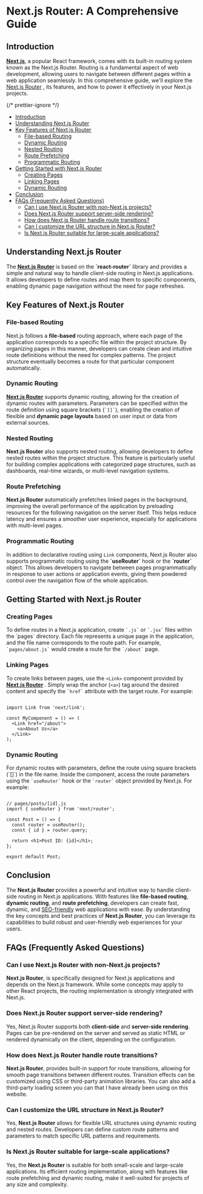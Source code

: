 


# Next.js Router: A Comprehensive Guide

## <a name='Introduction'></a>Introduction

[**Next.js**](https://nextjs.org/docs), a popular React framework, comes with its built-in routing system known as the Next.js Router. Routing is a fundamental aspect of web development, allowing users to navigate between different pages within a web application seamlessly. In this comprehensive guide, we'll explore the [Next.js Router](https://nextjs.org/docs/app/building-your-application/upgrading/app-router-migration) , its features, and how to power it effectively in your Next.js projects.

<MDXImage
  src={SEO_OBJ.NEXTJS_ROUTER.featuredImage}
  alt={SEO_OBJ.NEXTJS_ROUTER.featuredImageAltText}
  title={SEO_OBJ.NEXTJS_ROUTER.featuredImageAltText}
  extraStyling="mb-4"
/>

{/* prettier-ignore */}
<TOC>
- [Introduction](#Introduction)
- [Understanding Next.js Router](#UnderstandingNext.jsRouter)
- [Key Features of Next.js Router](#KeyFeaturesofNext.jsRouter)
  - [File-based Routing](#File-basedRouting)
  - [Dynamic Routing](#DynamicRouting)
  - [Nested Routing](#NestedRouting)
  - [Route Prefetching](#RoutePrefetching)
  - [Programmatic Routing](#ProgrammaticRouting)
- [Getting Started with Next.js Router](#GettingStartedwithNext.jsRouter)
  - [Creating Pages](#CreatingPages)
  - [Linking Pages](#LinkingPages)
  - [Dynamic Routing](#DynamicRouting-1)
- [Conclusion](#Conclusion)
- [FAQs (Frequently Asked Questions)](#FAQsFrequentlyAskedQuestions)
  - [Can I use Next.js Router with non-Next.js projects?](#CanIuseNext.jsRouterwithnon-Next.jsprojects)
  - [Does Next.js Router support server-side rendering?](#DoesNext.jsRoutersupportserver-siderendering)
  - [How does Next.js Router handle route transitions?](#HowdoesNext.jsRouterhandleroutetransitions)
  - [Can I customize the URL structure in Next.js Router?](#CanIcustomizetheURLstructureinNext.jsRouter)
  - [Is Next.js Router suitable for large-scale applications?](#IsNext.jsRoutersuitableforlarge-scaleapplications)

</TOC>

## <a name='UnderstandingNext.jsRouter'></a>Understanding Next.js Router

The [**Next.js Router**](https://nextjs.org/docs/app/building-your-application/upgrading/app-router-migration) is based on the **\`react-router\`** library and provides a simple and natural way to handle client-side routing in Next.js applications. It allows developers to define routes and map them to specific components, enabling dynamic page navigation without the need for page refreshes.

## <a name='KeyFeaturesofNext.jsRouter'></a>Key Features of Next.js Router

### <a name='File-basedRouting'></a>File-based Routing

Next.js follows a **file-based** routing approach, where each page of the application corresponds to a specific file within the project structure. By organizing pages in this manner, developers can create clean and intuitive route definitions without the need for complex patterns. The project structure eventually becomes a route for that particular component automatically.

### <a name='DynamicRouting'></a>Dynamic Routing

[**Next.js Router**](https://nextjs.org/docs/app/building-your-application/upgrading/app-router-migration) supports dynamic routing, allowing for the creation of dynamic routes with parameters. Parameters can be specified within the route definition using square brackets (`` `[]` ``), enabling the creation of flexible and **dynamic page layouts** based on user input or data from external sources.

### <a name='NestedRouting'></a> Nested Routing

**Next.js Router** also supports nested routing, allowing developers to define nested routes within the project structure. This feature is particularly useful for building complex applications with categorized page structures, such as dashboards, real-time wizards, or multi-level navigation systems.

### <a name='RoutePrefetching'></a> Route Prefetching

**Next.js Router** automatically prefetches linked pages in the background, improving the overall performance of the application by preloading resources for the following navigation on the server itself. This helps reduce latency and ensures a smoother user experience, especially for applications with multi-level pages.

### <a name='ProgrammaticRouting'></a> Programmatic Routing

In addition to declarative routing using `Link` components, Next.js Router also supports programmatic routing using the **\`useRouter\`** hook or the **\`router\`** object. This allows developers to navigate between pages programmatically in response to user actions or application events, giving them powdered control over the navigation flow of the whole application.

## <a name='GettingStartedwithNext.jsRouter'></a>Getting Started with Next.js Router

### <a name='CreatingPages'></a> Creating Pages

To define routes in a Next.js application, create `` `.js` `` or `` `.jsx` `` files within the \`pages\` directory. Each file represents a unique page in the application, and the file name corresponds to the route path. For example, `` `pages/about.js` `` would create a route for the `` `/about` `` page.

### <a name='LinkingPages'></a>Linking Pages

To create links between pages, use the `<Link>` component provided by [**Next.js Router**](https://nextjs.org/docs/app/building-your-application/upgrading/app-router-migration) . Simply wrap the anchor (`<a>`) tag around the desired content and specify the `` `href` `` attribute with the target route. For example:

```

import Link from 'next/link';

const MyComponent = () => (
  <Link href="/about">
    <a>About Us</a>
  </Link>
);

```

### <a name='DynamicRouting-1'></a> Dynamic Routing

For dynamic routes with parameters, define the route using square brackets (\`\[\]\`) in the file name. Inside the component, access the route parameters using the `` `useRouter` `` hook or the `` `router` `` object provided by Next.js. For example:

```

// pages/posts/[id].js
import { useRouter } from 'next/router';

const Post = () => {
  const router = useRouter();
  const { id } = router.query;

  return <h1>Post ID: {id}</h1>;
};

export default Post;

```

## <a name='Conclusion'></a>Conclusion

The **Next.js Router** provides a powerful and intuitive way to handle client-side routing in Next.js applications. With features like **file-based routing**, **dynamic routing**, and **route prefetching**, developers can create fast, dynamic, and [SEO-friendly](https://www.karunakarpatel.com/Blog/nextjs_seo) web applications with ease. By understanding the key concepts and best practices of **Next.js Router**, you can leverage its capabilities to build robust and user-friendly web experiences for your users.

## <a name='FAQsFrequentlyAskedQuestions'></a>FAQs (Frequently Asked Questions)

### <a name='CanIuseNext.jsRouterwithnon-Next.jsprojects'></a>Can I use Next.js Router with non-Next.js projects?

**Next.js Router**, is specifically designed for Next.js applications and depends on the Next.js framework. While some concepts may apply to other React projects, the routing implementation is strongly integrated with Next.js.

### <a name='DoesNext.jsRoutersupportserver-siderendering'></a>Does Next.js Router support server-side rendering?

Yes, Next.js Router supports both **client-side** and **server-side rendering**. Pages can be pre-rendered on the server and served as static HTML or rendered dynamically on the client, depending on the configuration.

### <a name='HowdoesNext.jsRouterhandleroutetransitions'></a>How does Next.js Router handle route transitions?

**Next.js Router**, provides built-in support for route transitions, allowing for smooth page transitions between different routes. Transition effects can be customized using CSS or third-party animation libraries. You can also add a third-party loading screen you can that I have already been using on this website.

### <a name='CanIcustomizetheURLstructureinNext.jsRouter'></a>Can I customize the URL structure in Next.js Router?

Yes, **Next.js Router** allows for flexible URL structures using dynamic routing and nested routes. Developers can define custom route patterns and parameters to match specific URL patterns and requirements.

### <a name='IsNext.jsRoutersuitableforlarge-scaleapplications'></a>Is Next.js Router suitable for large-scale applications?

Yes, the **Next.js Router** is suitable for both small-scale and large-scale applications. Its efficient routing implementation, along with features like route prefetching and dynamic routing, make it well-suited for projects of any size and complexity.
